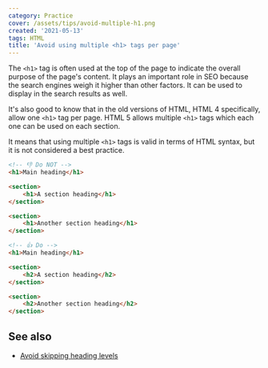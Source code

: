 ```yaml
---
category: Practice
cover: /assets/tips/avoid-multiple-h1.png
created: '2021-05-13'
tags: HTML
title: 'Avoid using multiple <h1> tags per page'
---
```


The `<h1>` tag is often used at the top of the page to indicate the overall purpose of the page's content.
It plays an important role in SEO because the search engines weigh it higher than other factors. It can be used to display in the search results as well.

It's also good to know that in the old versions of HTML, HTML 4 specifically, allow one `<h1>` tag per page. HTML 5 allows multiple `<h1>` tags which each one can be used on each section.

It means that using multiple `<h1>` tags is valid in terms of HTML syntax, but it is not considered a best practice.

```html
<!-- 👎 Do NOT -->
<h1>Main heading</h1>

<section>
    <h1>A section heading</h1>
</section>

<section>
    <h1>Another section heading</h1>
</section>

<!-- 👍 Do -->
<h1>Main heading</h1>

<section>
    <h2>A section heading</h2>
</section>

<section>
    <h2>Another section heading</h2>
</section>
```

## See also

-   [Avoid skipping heading levels](https://phuoc.ng/collection/tips/avoid-skipping-heading-levels)
